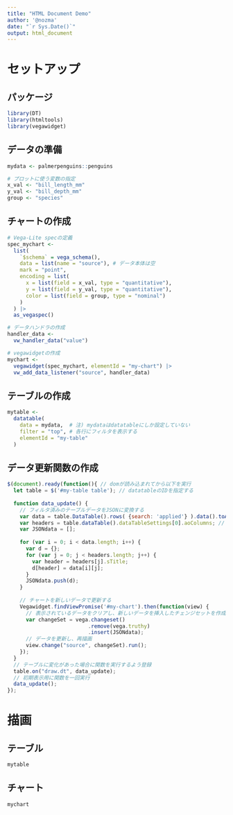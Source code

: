 ```yaml
---
title: "HTML Document Demo"
author: '@nozma'
date: "`r Sys.Date()`"
output: html_document
---
```


# セットアップ

## パッケージ

```r
library(DT)
library(htmltools)
library(vegawidget)
```

## データの準備

```r
mydata <- palmerpenguins::penguins

# プロットに使う変数の指定
x_val <- "bill_length_mm"
y_val <- "bill_depth_mm"
group <- "species"
```

## チャートの作成

```r
# Vega-Lite specの定義
spec_mychart <-
  list(
    `$schema` = vega_schema(),
    data = list(name = "source"), # データ本体は空
    mark = "point",
    encoding = list(
      x = list(field = x_val, type = "quantitative"),
      y = list(field = y_val, type = "quantitative"),
      color = list(field = group, type = "nominal")
    )
  ) |> 
  as_vegaspec()

# データハンドラの作成
handler_data <-
  vw_handler_data("value")

# vegawidgetの作成
mychart <-
  vegawidget(spec_mychart, elementId = "my-chart") |> 
  vw_add_data_listener("source", handler_data)
```

## テーブルの作成

```r
mytable <- 
  datatable(
    data = mydata,  # 注) mydataはdatatableにしか設定していない
    filter = "top", # 各行にフィルタを表示する
    elementId = "my-table"
  ) 
```

## データ更新関数の作成

```js
$(document).ready(function(){ // domが読み込まれてから以下を実行
  let table = $('#my-table table'); // datatableのIDを指定する
  
  function data_update() {
    // フィルタ済みのテーブルデータをJSONに変換する
    var data = table.DataTable().rows( {search: 'applied'} ).data().toArray(); // 表示されているデータの取得
    var headers = table.dataTable().dataTableSettings[0].aoColumns; // テーブルヘッダの取得
    var JSONdata = [];
    
    for (var i = 0; i < data.length; i++) {
      var d = {};
      for (var j = 0; j < headers.length; j++) {
        var header = headers[j].sTitle;
        d[header] = data[i][j];
      }
      JSONdata.push(d);
    }
    
    // チャートを新しいデータで更新する
    Vegawidget.findViewPromise('#my-chart').then(function(view) {
      // 表示されているデータをクリアし、新しいデータを挿入したチェンジセットを作成
      var changeSet = vega.changeset() 
                          .remove(vega.truthy)
                          .insert(JSONdata);
      // データを更新し、再描画
      view.change("source", changeSet).run();
    });
  }
  // テーブルに変化があった場合に関数を実行するよう登録
  table.on("draw.dt", data_update);
  // 初期表示用に関数を一回実行
  data_update();
});
```

# 描画

## テーブル

```r
mytable
```

## チャート

```r
mychart
```

